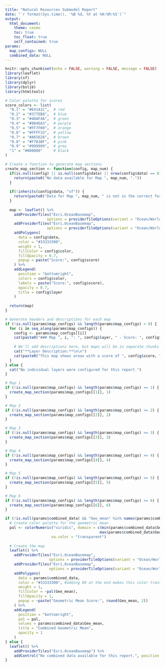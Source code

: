 ```yaml
---
title: "Natural Resources Submodel Report"
date: "`r format(Sys.time(), '%B %d, %Y at %H:%M:%S')`"
output: 
  html_document:
    theme: cosmo
    toc: true
    toc_float: true
    self_contained: true
params:
  map_configs: NULL
  combined_data: NULL
---
```


```r
knitr::opts_chunk$set(echo = FALSE, warning = FALSE, message = FALSE)
library(leaflet)
library(sf)
library(dplyr)
library(bslib)
library(htmltools)

# Color palette for scores
score_colors <- list(
  "0.1" = "#E41A1C",  # red
  "0.2" = "#377EB8",  # blue
  "0.3" = "#4DAF4A",  # green
  "0.4" = "#984EA3",  # purple
  "0.5" = "#FF7F00",  # orange
  "0.6" = "#FFFF33",  # yellow
  "0.7" = "#A65628",  # brown
  "0.8" = "#F781BF",  # pink
  "0.9" = "#999999",  # grey
  "1" = "#000000"     # black
)

# Create a function to generate map sections
create_map_section <- function(config, map_num) {
  if(is.null(config) || is.null(config$data) || nrow(config$data) == 0) {
    return(paste0("No data available for Map ", map_num, "."))
  }
  
  if(!inherits(config$data, "sf")) {
    return(paste0("Data for Map ", map_num, " is not in the correct format for mapping."))
  }
  
  map <- leaflet() %>%
    addProviderTiles("Esri.OceanBasemap",
                   options = providerTileOptions(variant = "Ocean/World_Ocean_Base")) %>%
    addProviderTiles("Esri.OceanBasemap",
                   options = providerTileOptions(variant = "Ocean/World_Ocean_Reference")) %>%
    addPolygons(
      data = config$data, 
      color = "#33333300",  
      weight = 1,            
      fillColor = config$color,
      fillOpacity = 0.7,
      popup = paste("Score:", config$score)
    ) %>%
    addLegend(
      position = "bottomright",
      colors = config$color,
      labels = paste("Score:", config$score),
      opacity = 0.7,
      title = config$layer
    )
  
  return(map)
}

# Generate headers and descriptions for each map
if (!is.null(params$map_configs) && length(params$map_configs) > 0) {
  for (i in seq_along(params$map_configs)) {
    config <- params$map_configs[[i]]
    cat(paste0("### Map ", i, ": ", config$layer, " - Score: ", config$score, "\n\n"))
    
    # We'll add descriptions here, but maps will be in separate chunks
    cat("**Layer Description:**\n\n")
    cat(paste0("This map shows areas with a score of ", config$score, " for the ", config$layer, " layer.\n\n"))
  }
} else {
  cat("No individual layers were configured for this report.")
}
```

```r
# Map 1
if (!is.null(params$map_configs) && length(params$map_configs) >= 1) {
  create_map_section(params$map_configs[[1]], 1)
}
```

```r
# Map 2
if (!is.null(params$map_configs) && length(params$map_configs) >= 2) {
  create_map_section(params$map_configs[[2]], 2)
}
```

```r
# Map 3
if (!is.null(params$map_configs) && length(params$map_configs) >= 3) {
  create_map_section(params$map_configs[[3]], 3)
}
```

```r
# Map 4
if (!is.null(params$map_configs) && length(params$map_configs) >= 4) {
  create_map_section(params$map_configs[[4]], 4)
}
```

```r
# Map 5
if (!is.null(params$map_configs) && length(params$map_configs) >= 5) {
  create_map_section(params$map_configs[[5]], 5)
}
```

```r
# Map 6
if (!is.null(params$map_configs) && length(params$map_configs) >= 6) {
  create_map_section(params$map_configs[[6]], 6)
}
```

```r
if (!is.null(params$combined_data) && "Geo_mean" %in% names(params$combined_data)) {
  # Create color palette for the geometric mean
  pal <- colorNumeric("viridis", domain = c(min(params$combined_data$Geo_mean, na.rm = TRUE), 
                                           max(params$combined_data$Geo_mean, na.rm = TRUE)), 
                     na.color = "transparent")
  
  # Create the map
  leaflet() %>%
    addProviderTiles("Esri.OceanBasemap",
                    options = providerTileOptions(variant = "Ocean/World_Ocean_Base")) %>%
    addProviderTiles("Esri.OceanBasemap",
                    options = providerTileOptions(variant = "Ocean/World_Ocean_Reference")) %>%
    addPolygons(
      data = params$combined_data, 
      color = "#33333300", #adding 00 at the end makes this color transparent
      weight = 1, 
      fillColor = ~pal(Geo_mean), 
      fillOpacity = 1,
      popup = ~paste("Geometric Mean Score:", round(Geo_mean, 2))
    ) %>%
    addLegend(
      position = "bottomright",
      pal = pal,
      values = params$combined_data$Geo_mean,
      title = "Combined Geometric Mean",
      opacity = 1
    )
} else {
  leaflet() %>%
    addProviderTiles("Esri.OceanBasemap") %>%
    addControl("No combined data available for this report.", position = "topright")
}
```